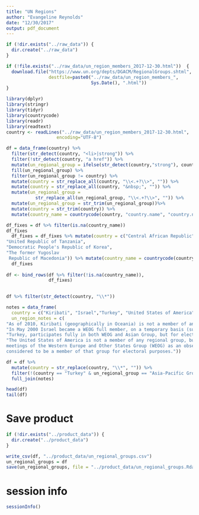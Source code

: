 ```yaml
---
title: "UN Regions"
author: "Evangeline Reynolds"
date: "12/30/2017"
output: pdf_document
---
```


```r
if (!dir.exists("../raw_data")) {
  dir.create("../raw_data")
}

if (!file.exists("../raw_data/un_region_members_2017-12-30.html"))  {
  download.file("https://www.un.org/depts/DGACM/RegionalGroups.shtml",
                destfile=paste0("../raw_data/un_region_members_", 
                                Sys.Date(), ".html"))
}

```

```r
library(dplyr)
library(stringr)
library(tidyr)
library(countrycode)
library(readr)
library(readtext)
country <- readLines("../raw_data/un_region_members_2017-12-30.html", 
                   encoding="UTF-8")

df = data_frame(country) %>% 
  filter(str_detect(country, "<li>|strong")) %>% 
  filter(!str_detect(country, "a href")) %>% 
  mutate(un_regional_group = ifelse(str_detect(country,"strong"), country, NA)) %>% 
  fill(un_regional_group) %>% 
  filter(un_regional_group != country) %>% 
  mutate(country = str_replace_all(country, "\\<.+?\\>", "")) %>% 
  mutate(country = str_replace_all(country, "&nbsp;", "")) %>% 
  mutate(un_regional_group = 
           str_replace_all(un_regional_group, "\\<.+?\\>", "")) %>% 
  mutate(un_regional_group = str_trim(un_regional_group))%>% 
  mutate(country = str_trim(country)) %>% 
  mutate(country_name = countrycode(country, "country.name", "country.name"))

df_fixes = df %>% filter(is.na(country_name))
df_fixes
  df_fixes = df_fixes %>% mutate(country = c("Central African Republic", "Democratic Republic of the Congo", 
"United Republic of Tanzania", 
"Democratic People's Republic of Korea", 
"The former Yugoslav 
 Republic of Macedonia")) %>% mutate(country_name = countrycode(country, "country.name", "country.name"))
  df_fixes
  
df <- bind_rows(df %>% filter(!is.na(country_name)), 
                df_fixes)
  
```



```r

df %>% filter(str_detect(country, "\\*"))

notes = data_frame(
  country = c("Kiribati", "Israel","Turkey", "United States of America"),
  un_region_notes = c(
"As of 2010, Kiribati (geographically in Oceania) is not a member of any regional group, despite other Oceania nations belonging to the Asian group. Despite its membership in the United Nations, Kiribati has never delegated a permanent representative to the UN.",
"In May 2000 Israel became a WEOG full member, on a temporary basis (subject to renewal), in WEOG's headquarters in the US, thereby enabling it to put forward candidates for election to various UN General Assembly bodies. In 2004 Israel obtained a permanent renewal to its membership.",
"Turkey, participates fully in both WEOG and Asian Group, but for electoral purposes is considered a member of WEOG only.",
"The United States of America is not a member of any regional group, but attends
meetings of the Western Europe and Other States Group (WEOG) as an observer and is
considered to be a member of that group for electoral purposes."))

df = df %>% 
  mutate(country = str_replace(country, "\\*", "")) %>% 
  filter(!(country == "Turkey" & un_regional_group == "Asia-Pacific Group")) %>% 
  full_join(notes)

head(df)
tail(df)

```


# Save product
```r
if (!dir.exists("../product_data")) {
  dir.create("../product_data")
}

write_csv(df, "../product_data/un_regional_groups.csv")
un_regional_groups = df
save(un_regional_groups, file = "../product_data/un_regional_groups.Rdata")
```

# session info

```r
sessionInfo()
```





